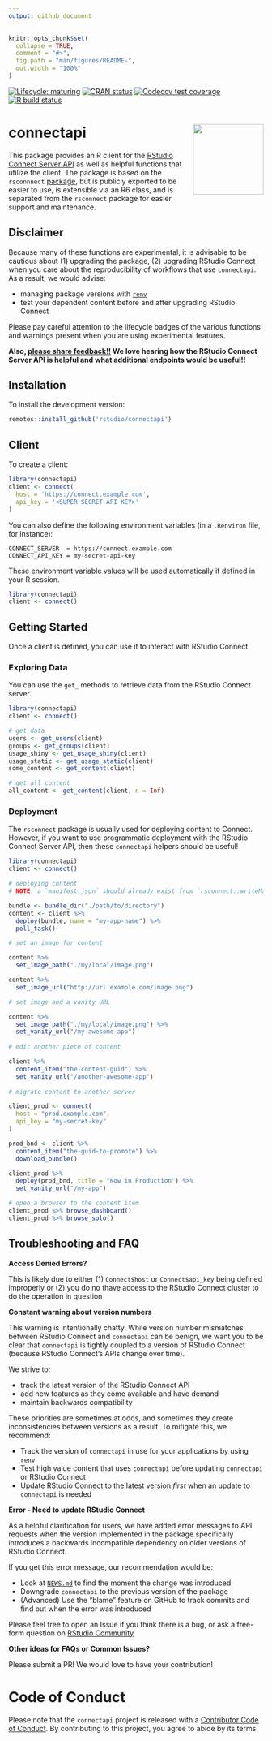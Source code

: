 ```yaml
---
output: github_document
---
```


<!-- README.md is generated from README.Rmd. Please edit that file -->

```r
knitr::opts_chunk$set(
  collapse = TRUE,
  comment = "#>",
  fig.path = "man/figures/README-",
  out.width = "100%"
)
```

<!-- badges: start -->
[![Lifecycle: maturing](https://img.shields.io/badge/lifecycle-maturing-blue.svg)](https://www.tidyverse.org/lifecycle/#maturing)
[![CRAN status](https://www.r-pkg.org/badges/version/connectapi)](https://cran.r-project.org/package=connectapi)
[![Codecov test coverage](https://codecov.io/gh/rstudio/connectapi/branch/master/graph/badge.svg)](https://codecov.io/gh/rstudio/connectapi?branch=master)
[![R build status](https://github.com/rstudio/connectapi/workflows/R-CMD-check/badge.svg)](https://github.com/rstudio/connectapi/actions)
<!-- badges: end -->

# connectapi <img src='man/figures/logo.svg' align="right" height="139" />

This package provides an R client for the [RStudio Connect Server
API](https://docs.rstudio.com/connect/api/) as well as helpful functions that
utilize the client. The package is based on the `rsconnnect`
[package](https://rstudio.github.io/rsconnect/), but is publicly exported to be
easier to use, is extensible via an R6 class, and is separated from the
`rsconnect` package for easier support and maintenance.

## Disclaimer

Because many of these functions are experimental, it is advisable to be cautious
about (1) upgrading the package, (2) upgrading RStudio Connect when you care
about the reproducibility of workflows that use `connectapi`. As a result, we
would advise:

- managing package versions with [`renv`](https://rstudio.github.io/renv/)
- test your dependent content before and after upgrading RStudio Connect

Please pay careful attention to the lifecycle badges of the various functions
and warnings present when you are using experimental features.

**Also, [please share
feedback!!](https://community.rstudio.com/c/r-admin/rstudio-connect/27) We love
hearing how the RStudio Connect Server API is helpful and what additional
endpoints would be useful!!**

## Installation

To install the development version:

```r
remotes::install_github('rstudio/connectapi')
```

## Client

To create a client:

```r
library(connectapi)
client <- connect(
  host = 'https://connect.example.com',
  api_key = '<SUPER SECRET API KEY>'
)
```

You can also define the following environment variables (in a `.Renviron` file, for instance):

```
CONNECT_SERVER  = https://connect.example.com
CONNECT_API_KEY = my-secret-api-key
```

These environment variable values will be used automatically if defined in your R session.

```r
library(connectapi)
client <- connect()
```

## Getting Started

Once a client is defined, you can use it to interact with RStudio Connect.

### Exploring Data

You can use the `get_` methods to retrieve data from the RStudio Connect server.

```r
library(connectapi)
client <- connect()

# get data
users <- get_users(client)
groups <- get_groups(client)
usage_shiny <- get_usage_shiny(client)
usage_static <- get_usage_static(client)
some_content <- get_content(client)

# get all content
all_content <- get_content(client, n = Inf)
```

### Deployment

The `rsconnect` package is usually used for deploying content to Connect.
However, if you want to use programmatic deployment with the RStudio Connect
Server API, then these `connectapi` helpers should be useful!

```r
library(connectapi)
client <- connect()

# deploying content
# NOTE: a `manifest.json` should already exist from `rsconnect::writeManifest()`

bundle <- bundle_dir("./path/to/directory")
content <- client %>% 
  deploy(bundle, name = "my-app-name") %>% 
  poll_task()

# set an image for content

content %>% 
  set_image_path("./my/local/image.png")

content %>% 
  set_image_url("http://url.example.com/image.png")

# set image and a vanity URL

content %>%
  set_image_path("./my/local/image.png") %>%
  set_vanity_url("/my-awesome-app")
  
# edit another piece of content

client %>%
  content_item("the-content-guid") %>%
  set_vanity_url("/another-awesome-app")
  
# migrate content to another server

client_prod <- connect(
  host = "prod.example.com",
  api_key = "my-secret-key"
)

prod_bnd <- client %>%
  content_item("the-guid-to-promote") %>%
  download_bundle()

client_prod %>%
  deploy(prod_bnd, title = "Now in Production") %>%
  set_vanity_url("/my-app")

# open a browser to the content item
client_prod %>% browse_dashboard()
client_prod %>% browse_solo()
```

## Troubleshooting and FAQ

**Access Denied Errors?**

This is likely due to either (1) `Connect$host` or `Connect$api_key` being
defined improperly or (2) you do no thave access to the RStudio Connect cluster
to do the operation in question

**Constant warning about version numbers**

This warning is intentionally chatty. While version number mismatches between
RStudio Connect and `connectapi` can be benign, we want you to be clear that
`connectapi` is tightly coupled to a version of RStudio Connect (because RStudio
Connect's APIs change over time).

We strive to:

- track the latest version of the RStudio Connect API
- add new features as they come available and have demand
- maintain backwards compatibility

These priorities are sometimes at odds, and sometimes they create
inconsistencies between versions as a result. To mitigate this, we recommend:

- Track the version of `connectapi` in use for your applications by using `renv`
- Test high value content that uses `connectapi` before updating `connectapi` or RStudio Connect
- Update RStudio Connect to the latest version _first_ when an update to `connectapi` is needed

**Error - Need to update RStudio Connect**

As a helpful clarification for users, we have added error messages to API
requests when the version implemented in the package specifically introduces a
backwards incompatible dependency on older versions of RStudio Connect.

If you get this error message, our recommendation would be:

- Look at [`NEWS.md`](./NEWS.md) to find the moment the change was introduced
- Downgrade `connectapi` to the previous version of the package
- (Advanced) Use the "blame" feature on GitHub to track commits and find out when the error was introduced

Please feel free to open an Issue if you think there is a bug, or ask a
free-form question on [RStudio
Community](https://community.rstudio.com/c/r-admin/rstudio-connect/27)

**Other ideas for FAQs or Common Issues?**

Please submit a PR! We would love to have your contribution!

# Code of Conduct

Please note that the `connectapi` project is released with a
[Contributor Code of Conduct](.github/CODE_OF_CONDUCT.md).
By contributing to this project, you agree to abide by its terms.
